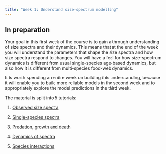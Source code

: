 ```yaml
---
title: "Week 1: Understand size-spectrum modelling"
---
```


## In preparation

Your goal in this first week of the course is to gain a through understanding of size spectra and their dynamics. This means that at the end of the week you will understand the parameters that shape the size spectra and how size spectra respond to changes. You will have a feel for how size-spectrum dynamics is different from usual single-species age-based dynamics, but also how it is different from multi-species food-web dynamics.

It is worth spending an entire week on building this understanding, because it will enable you to build more reliable models in the second week and to appropriately explore the model predictions in the third week.

The material is split into 5 tutorials:

1. [Observed size spectra](plotting-spectra.qmd)

2. [Single-species spectra](shapes.qmd)

3. [Predation, growth and death](predation.qmd)

4. [Dynamics of spectra](dynamics.qmd)

5. [Species interactions](interactions.qmd)
